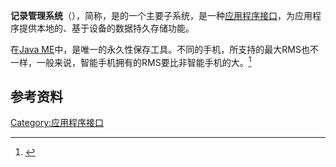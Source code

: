 '''记录管理系统'''（'''{{lang|en|Record Management System}}'''），简称'''{{lang|en|RMS}}'''，是{{lang|en|[[MIDP|MIDP]]}}的一个主要子系统，是一种[[应用程序接口|应用程序接口]]，为{{lang|en|MIDP}}应用程序提供本地的、基于设备的数据持久存储功能。

在[[Java_ME|Java ME]]中，是唯一的永久性保存工具。不同的手机，所支持的最大RMS也不一样，一般来说，智能手机拥有的RMS要比非智能手机的大。<ref>{{Cite web |url=http://www.uc.cn/product/browser_question.shtml |title=存档副本 |accessdate=2010-10-28 |archive-date=2010-12-05 |archive-url=https://web.archive.org/web/20101205224526/http://www.uc.cn/product/browser_question.shtml |dead-url=yes }}</ref>

==参考资料==
<references/>

{{software-stub}}

[[Category:应用程序接口|Category:应用程序接口]]
